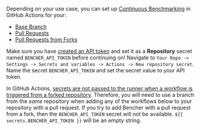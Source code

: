 Depending on your use case, you can set up [Continuous Benchmarking][continuous benchmarking] in GitHub Actions for your:

- [Base Branch][base branch]
- [Pull Requests][pull requests]
- [Pull Requests from Forks][fork pull requests]

Make sure you have [created an API token][create an api token]
and set it as a **Repository** secret named `BENCHER_API_TOKEN` before continuing on!
Navigate to `Your Repo -> Settings -> Secrets and variables -> Actions -> New repository secret`.
Name the secret `BENCHER_API_TOKEN` and set the secret value to your API token.

In GitHub Actions,
[secrets are not passed to the runner when a workflow is triggered from a forked repository][github actions secrets].
Therefore, you will need to use a branch from the _same_ repository
when adding any of the workflows below to your repository with a pull request.
If you try to add Bencher with a pull request from a fork,
then the `BENCHER_API_TOKEN` secret will not be available.
`${{ secrets.BENCHER_API_TOKEN }}` will be an empty string.

[github actions secrets]: https://docs.github.com/en/actions/security-guides/using-secrets-in-github-actions#using-secrets-in-a-workflow

[continuous benchmarking]: /docs/explanation/continuous-benchmarking/
[create an api token]: /docs/tutorial/quick-start/#create-an-api-token

[base branch]: #base-branch
[pull requests]: #pull-requests
[fork pull requests]: #pull-requests-from-forks